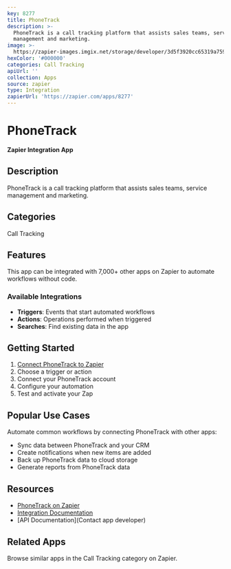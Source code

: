 ```yaml
---
key: 8277
title: PhoneTrack
description: >-
  PhoneTrack is a call tracking platform that assists sales teams, service
  management and marketing.
image: >-
  https://zapier-images.imgix.net/storage/developer/3d5f3920cc65319a759df3c5c81d0c98_2.png?auto=format%2Ccompress&ixlib=python-3.0.0&q=50
hexColor: '#000000'
categories: Call Tracking
apiUrl: ''
collection: Apps
source: zapier
type: Integration
zapierUrl: 'https://zapier.com/apps/8277'
---
```

# PhoneTrack

**Zapier Integration App**

## Description

PhoneTrack is a call tracking platform that assists sales teams, service management and marketing.

## Categories

Call Tracking

## Features

This app can be integrated with 7,000+ other apps on Zapier to automate workflows without code.

### Available Integrations

- **Triggers**: Events that start automated workflows
- **Actions**: Operations performed when triggered
- **Searches**: Find existing data in the app

## Getting Started

1. [Connect PhoneTrack to Zapier](https://zapier.com/apps/8277)
2. Choose a trigger or action
3. Connect your PhoneTrack account
4. Configure your automation
5. Test and activate your Zap

## Popular Use Cases

Automate common workflows by connecting PhoneTrack with other apps:

- Sync data between PhoneTrack and your CRM
- Create notifications when new items are added
- Back up PhoneTrack data to cloud storage
- Generate reports from PhoneTrack data

## Resources

- [PhoneTrack on Zapier](https://zapier.com/apps/8277)
- [Integration Documentation](https://zapier.com/apps/8277/integrations)
- [API Documentation](Contact app developer)

## Related Apps

Browse similar apps in the Call Tracking category on Zapier.
